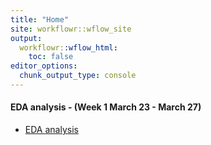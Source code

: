 ```yaml
---
title: "Home"
site: workflowr::wflow_site
output:
  workflowr::wflow_html:
    toc: false
editor_options:
  chunk_output_type: console
---
```


#### EDA analysis -  (Week 1 March 23 - March 27)
* [EDA analysis](eda.html)

#### 



